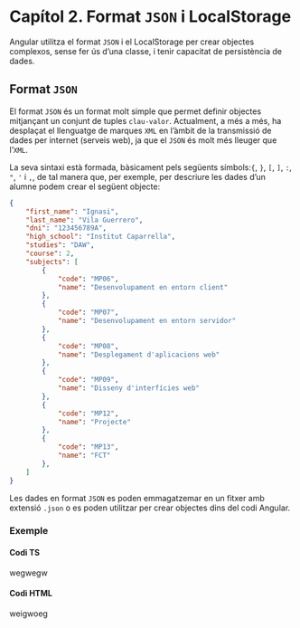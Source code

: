# Capítol 2. Format `JSON` i LocalStorage
Angular utilitza el format `JSON` i el LocalStorage per crear objectes complexos, sense fer ús d'una classe, i tenir capacitat de persistència de dades.

## Format `JSON`
El format `JSON` és un format molt simple que permet definir objectes mitjançant un conjunt de tuples `clau-valor`. Actualment, a més a més, ha desplaçat el llenguatge de marques `XML` en l'àmbit de la transmissió de dades per internet (serveis web), ja que el `JSON` és molt més lleuger que l'`XML`.

La seva sintaxi està formada, bàsicament pels següents símbols:`{`, `}`, `[`, `]`, `:`, `"`, `'` i `,`, de tal manera que, per exemple, per descriure les dades d'un alumne podem crear el següent objecte:

```json
{
    "first_name": "Ignasi",
    "last_name": "Vila Guerrero",
    "dni": "123456789A",
    "high_school": "Institut Caparrella",
    "studies": "DAW",
    "course": 2,
    "subjects": [
        {
            "code": "MP06",
            "name": "Desenvolupament en entorn client"
        }, 
        {
            "code": "MP07",
            "name": "Desenvolupament en entorn servidor"
        },
        {
            "code": "MP08",
            "name": "Desplegament d'aplicacions web"
        },
        {
            "code": "MP09",
            "name": "Disseny d'interfícies web"
        },
        {
            "code": "MP12",
            "name": "Projecte"
        },
        {
            "code": "MP13",
            "name": "FCT"
        },
    ]
}
```

Les dades en format `JSON` es poden emmagatzemar en un fitxer amb extensió `.json` o es poden utilitzar per crear objectes dins del codi Angular.

### Exemple {.tabset .tabset-fade}

#### Codi TS
wegwegw

#### Codi HTML
weigwoeg